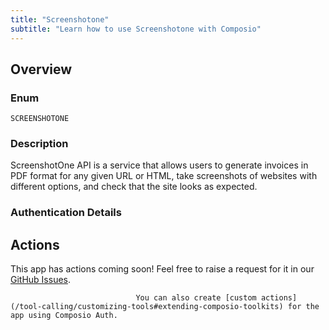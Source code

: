 ```yaml
---
title: "Screenshotone"
subtitle: "Learn how to use Screenshotone with Composio"
---
```



## Overview

### Enum
`SCREENSHOTONE`

### Description
ScreenshotOne API is a service that allows users to generate invoices
    in PDF format for any given URL or HTML, take screenshots of websites
    with different options, and check that the site looks as expected.

### Authentication Details

<Accordion title="NO_AUTH">
<ParamField path="base_url" type="string" default="https://api.screenshotone.com">
</ParamField>

<ParamField path="access_key" type="string" required={true}>
</ParamField>

</Accordion>


## Actions

This app has actions coming soon! Feel free to raise a request for it in our [GitHub Issues](https://github.com/ComposioHQ/composio/issues).
                                
                                You can also create [custom actions](/tool-calling/customizing-tools#extending-composio-toolkits) for the app using Composio Auth.